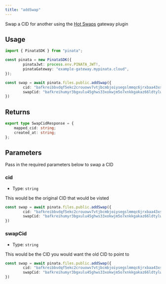 ```yaml
---
title: "addSwap"
---
```


Swap a CID for another using the [Hot Swaps](/gateways/plugins/hot-swaps) gateway plugin

## Usage

```typescript
import { PinataSDK } from "pinata";

const pinata = new PinataSDK({
		pinataJwt: process.env.PINATA_JWT!,
		pinataGateway: "example-gateway.mypinata.cloud",
});

const swap = await pinata.files.public.addSwap({
		cid: "bafkreibbvdqf5ekc2crouowv7vtjbcmbjoiysegslmmqc6jrxbaa43xske",
		swapCid: "bafkreihumyr3bgxulu45ghws33xokwjm5o7xnkkgakaz66ldtylwiecnhu"
})
```

## Returns

```typescript
export type SwapCidResponse = {
	mapped_cid: string;
	created_at: string;
};
```

## Parameters

Pass in the required parameters below to swap a CID

### cid

- Type: `string`

This would be the original CID that would be visted

```typescript {2}
const swap = await pinata.files.public.addSwap({
		cid: "bafkreibbvdqf5ekc2crouowv7vtjbcmbjoiysegslmmqc6jrxbaa43xske",
		swapCid: "bafkreihumyr3bgxulu45ghws33xokwjm5o7xnkkgakaz66ldtylwiecnhu"
})
```

### swapCid

- Type: `string`

This would be the CID you would want the old CID to point to

```typescript {3}
const swap = await pinata.files.public.addSwap({
		cid: "bafkreibbvdqf5ekc2crouowv7vtjbcmbjoiysegslmmqc6jrxbaa43xske",
		swapCid: "bafkreihumyr3bgxulu45ghws33xokwjm5o7xnkkgakaz66ldtylwiecnhu"
})
```
